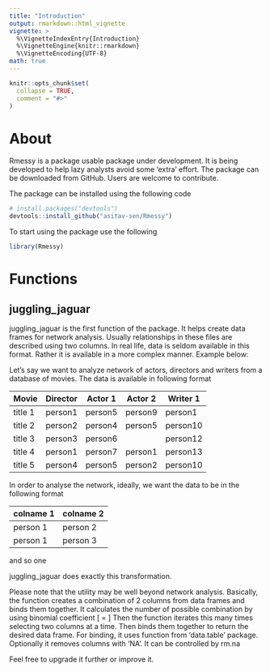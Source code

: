 ```yaml
---
title: "Introduction"
output: rmarkdown::html_vignette
vignette: >
  %\VignetteIndexEntry{Introduction}
  %\VignetteEngine{knitr::rmarkdown}
  %\VignetteEncoding{UTF-8}
math: true
---
```


```r
knitr::opts_chunk$set(
  collapse = TRUE,
  comment = "#>"
)
```

# About
Rmessy is a package usable package under development. It is being developed to help lazy analysts avoid some 'extra' effort. The package can be downloaded from GitHub. Users are welcome to contribute.

The package can be installed using the following code

``` r
# install.packages("devtools")
devtools::install_github("asitav-sen/Rmessy")
```

To start using the package use the following
```r
library(Rmessy)
```


# Functions

## juggling_jaguar

juggling_jaguar is the first function of the package. It helps create data frames for network analysis. Usually relationships in these files are described using two columns. In real life, data is seldom available in this format. Rather it is available in a more complex manner. Example below:

Let's say we want to analyze network of actors, directors and writers from a database of movies. The data is available in following format

| Movie    |   Director   | Actor 1   | Actor 2   | Writer 1   |
| -----    | ----         | -----     | ----      | ----       |
| title 1  |  person1     | person5   | person9   | person1    |
| title 2  |  person2     | person4   | person5   | person10   |
| title 3  |  person3     | person6   |           | person12   |
| title 4  |  person1     | person7   | person1   | person13   |
| title 5  |  person4     | person5   | person2   | person10   |

In order to analyse the network, ideally, we want the data to be in the following format

| colname 1   | colname 2   |
| ----        | ----        |
| person 1    | person 2    |
| person 1    | person 3    |
 and so one

juggling_jaguar does exactly this transformation.

Please note that the utility may be well beyond network analysis. Basically, the function creates a combination of 2 columns from data frames and binds them together. 
It calculates the number of possible combination by using binomial coefficient 
\[
    \binom{n}{k} = \frac{n!}{k!(n-k)!}
\]
Then the function iterates this many times selecting two columns at a time. Then binds them together to return the desired data frame. For binding, it uses function from 'data.table' package.
Optionally it removes columns with 'NA'. It can be controlled by rm.na

Feel free to upgrade it further or improve it.

